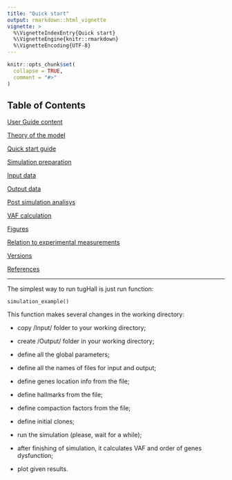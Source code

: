 ```yaml
---
title: "Quick start"
output: rmarkdown::html_vignette
vignette: >
  %\VignetteIndexEntry{Quick start}
  %\VignetteEngine{knitr::rmarkdown}
  %\VignetteEncoding{UTF-8}
---
```


```r
knitr::opts_chunk$set(
  collapse = TRUE,
  comment = "#>"
)
```


## Table of Contents

[User Guide content](A_User_Guide.html)

[Theory of the model](B_Theory.html)

[Quick start guide](C_Quick_start.html)

[Simulation preparation](D_Simulation.html)

[Input data](E_Input.html)

[Output data](F_Output.html)

[Post simulation analisys](G_Analisys.html)

[VAF calculation](H_VAF.html)

[Figures](I_Figures.html)

[Relation to experimental measurements](J_Relation.html)

[Versions](K_Versions.html)

[References](L_References.html)


---

The simplest way to run tugHall is just run function:

    simulation_example()


This function makes several changes in the working directory:

- copy /Input/ folder to your working directory;

- create /Output/ folder in your working directory;

- define all the global parameters;

- define all the names of files for input and output;

- define genes location info from the file;

- define hallmarks from the file;

- define compaction factors from the file;

- define initial clones;

- run the simulation (please, wait for a while);

- after finishing of simulation, it calculates VAF and order of genes dysfunction;

- plot given results.


